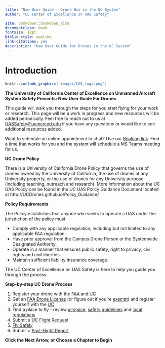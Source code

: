 ```yaml
--- 
title: "New User Guide - Drone Use in the UC System" 
author: "UC Center of Excellence on UAS Safety"

site: bookdown::bookdown_site
documentclass: book
fontsize: 12pt
biblio-style: apalike
link-citations: yes
description: "New User Guide for Drones in the UC System"
---
```


# Introduction {-}

```r
knitr::include_graphics('images/COE_logo.png')
```
**The University of California Center of Excellence on Unmanned Aircraft System Safety Presents: New User Guide For Drones**

This guide will walk you through the steps for you start flying for your work or research.  This page will be a work in progress and new resources will be added periodically.  Feel free to reach out to us at [UASSafety@ucmerced.edu](mailto:UASSafety@ucmerced.edu) if you have any questions or would like to see additional resources added.

Want to schedule an online appointment to chat?  Use our [Booking link](https://outlook.office365.com/owa/calendar/UCCenterofExcellenceonUASSafety@merced.onmicrosoft.com/bookings/). Find a time that works for you and the system will schedule a MS Teams meeting for us.

**UC Drone Policy**

There is a University of California Drone Policy that governs the use of drones owned by the University of California, the use of drones at any University property, or the use of drones for any University purpose (including teaching, outreach and research).  More information about the UC UAS Policy can be found in the UC UAS Policy Guidance Document located at http://UCDrones.github.io/Policy_Guidance/

**Policy Requirements**

The Policy establishes that anyone who seeks to operate a UAS under the jurisdiction of the policy must:

 - Comply with any applicable regulation, including but not limited to any applicable FAA regulation.
 - Have prior approval from the Campus Drone Person or the Systemwide Designated Authority.
 - Operate in a manner that ensures public safety, right to privacy, civil rights and civil liberties.
 - Maintain sufficient liability insurance coverage.
    
The UC Center of Excellence on UAS Safety is here to help you guide you through the process.  

**Step-by-step UC Drone Process**

1. Register your drone with the [FAA](#registration) and [UC](#UCDrones-drone)
2. Get an [FAA Drone License](#license) (or figure out if you're [exempt](#difference)) and register yourself with the [UC](#UCDrones-pilot)
3. Find a place to fly - review [airspace](#airspace-info), [safety guidelines](#safety) and [local regulations](#local-regulations)
4. Submit a [UC Flight Request](#UCDrones-project)
5. [Fly Safely](#tips)
6. Submit a [Post-Flight Report](#UCDrones-post)


**Click the Next Arrow, or Choose a Chapter to Begin**